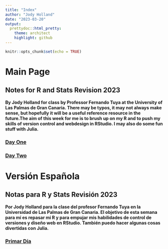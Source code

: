 ```yaml
---
title: "Index"
author: "Jody Holland"
date: "2023-03-20"
output:
  prettydoc::html_pretty:
    theme: architect
    highlight: github
---
```


```r
knitr::opts_chunk$set(echo = TRUE)
```

# Main Page
## Notes for R and Stats Revision 2023


**By Jody Holland for class by Professor Fernando Tuya at the University of Las Palmas de Gran Canaria. There may be typos, it may not always make sense, but hopefully it will be a useful reference resource in the future.The aim of this week for me is to brush up on my R and to push my skills of version control and webdesign in RStudio. I may also do some fun stuff with Julia.**

### [**Day One**](day_1.html)
### [**Day Two**](day_2.html)

# Versión Española
## Notas para R y Stats Revisión 2023

**Por Jody Holland para la clase del profesor Fernando Tuya en la Universidad de Las Palmas de Gran Canaria. El objetivo de esta semana para mí es repasar mi R y para empujar mis habilidades de control de versiones y diseño web en RStudio. También puedo hacer algunas cosas divertidas con Julia.**

### [**Primar Día**](day_1_es.html)